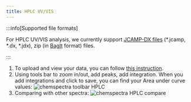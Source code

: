 ```yaml
---
title: HPLC UV/VIS
---
```


:::info[Supported file formats]

For HPLC UV/VIS analysis, we currently support [JCAMP-DX files](https://iupac.org/what-we-do/digital-standards/jcamp-dx/) (\*.jcamp, \*.dx, \*.jdx), zip (in [BagIt](https://en.wikipedia.org/wiki/BagIt) format) files.

:::

1. To upload and view your data, you can follow [this instruction](../chemspectra#how-to-use-chemspectra).
2. Using tools bar to zoom in/out, add peaks, add integration. When you add integrations and click to save, you can find your Area under curve values:
   ![chemspectra toolbar HPLC](/img/chemspectra/hplc/chemspectra_hplc_1.png)
3. Comparing with other spectra:
   ![chemspectra HPLC compare](/img/chemspectra/hplc/chemspectra_hplc_2.png)
